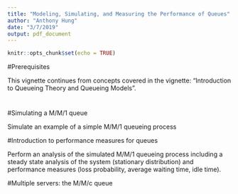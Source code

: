```yaml
---
title: "Modeling, Simulating, and Measuring the Performance of Queues"
author: "Anthony Hung"
date: "3/7/2019"
output: pdf_document
---
```


```r
knitr::opts_chunk$set(echo = TRUE)
```

#Prerequisites

This vignette continues from concepts covered in the vignette: "Introduction to Queueing Theory and Queueing Models".

#

#Simulating a M/M/1 queue

Simulate an example of a simple M/M/1 queueing process

#Introduction to performance measures for queues

Perform an analysis of the simulated M/M/1 queueing process including a steady state analysis of the system (stationary distribution) and performance measures (loss probability, average waiting time, idle time).

#Multiple servers: the M/M/c queue